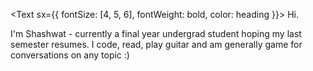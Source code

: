 <Text sx={{ fontSize: [4, 5, 6], fontWeight: bold, color: heading }}> Hi.

I'm Shashwat - currently a final year undergrad student hoping my last semester resumes. I code, read, play guitar and am generally game for conversations on any topic :)